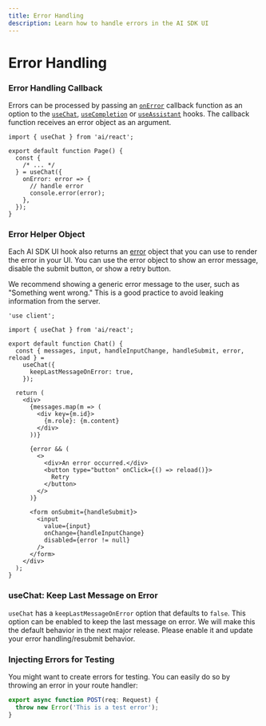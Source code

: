 ```yaml
---
title: Error Handling
description: Learn how to handle errors in the AI SDK UI
---
```


# Error Handling

### Error Handling Callback

Errors can be processed by passing an [`onError`](/docs/reference/ai-sdk-ui/use-chat#on-error) callback function as an option to the [`useChat`](/docs/reference/ai-sdk-ui/use-chat), [`useCompletion`](/docs/reference/ai-sdk-ui/use-completion) or [`useAssistant`](/docs/reference/ai-sdk-ui/use-assistant) hooks.
The callback function receives an error object as an argument.

```tsx file="app/page.tsx" highlight="7-10"
import { useChat } from 'ai/react';

export default function Page() {
  const {
    /* ... */
  } = useChat({
    onError: error => {
      // handle error
      console.error(error);
    },
  });
}
```

### Error Helper Object

Each AI SDK UI hook also returns an [error](/docs/reference/ai-sdk-ui/use-chat#error) object that you can use to render the error in your UI.
You can use the error object to show an error message, disable the submit button, or show a retry button.

<Note>
  We recommend showing a generic error message to the user, such as "Something
  went wrong." This is a good practice to avoid leaking information from the
  server.
</Note>

```tsx file="app/page.tsx" highlight="7,19-26,32"
'use client';

import { useChat } from 'ai/react';

export default function Chat() {
  const { messages, input, handleInputChange, handleSubmit, error, reload } =
    useChat({
      keepLastMessageOnError: true,
    });

  return (
    <div>
      {messages.map(m => (
        <div key={m.id}>
          {m.role}: {m.content}
        </div>
      ))}

      {error && (
        <>
          <div>An error occurred.</div>
          <button type="button" onClick={() => reload()}>
            Retry
          </button>
        </>
      )}

      <form onSubmit={handleSubmit}>
        <input
          value={input}
          onChange={handleInputChange}
          disabled={error != null}
        />
      </form>
    </div>
  );
}
```

### useChat: Keep Last Message on Error

`useChat` has a `keepLastMessageOnError` option that defaults to `false`.
This option can be enabled to keep the last message on error.
We will make this the default behavior in the next major release.
Please enable it and update your error handling/resubmit behavior.

### Injecting Errors for Testing

You might want to create errors for testing.
You can easily do so by throwing an error in your route handler:

```ts file="app/api/chat/route.ts"
export async function POST(req: Request) {
  throw new Error('This is a test error');
}
```
